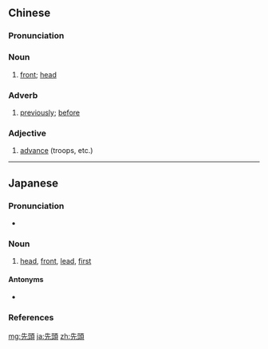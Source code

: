 {{also|先头}}
==Chinese==
{{zh-forms|s=先头}}

===Pronunciation===
{{zh-pron
|m=xiāntóu
|c=sin1 tau4,sin1 tau4-2
|h=pfs=siên-thèu
|mn=qz:sian-thiô/xm,zz:sian-thâu
|cat=n,adv,a
}}

===Noun===
{{zh-noun}}

# [[front]]; [[head]]

===Adverb===
{{zh-adv}}

# [[previously]]; [[before]]

===Adjective===
{{zh-adj}}

# [[advance]] (troops, etc.)

----

==Japanese==
{{ja-kanjitab|せん|とう|yomi=on}}

===Pronunciation===
* {{ja-pron|せんとう|y=o|acc=0|acc_ref=NHK}}

===Noun===
{{ja-noun|せんとう}}

# [[head]], [[front]], [[lead]], [[first]]
#: {{ja-usex|必ず先頭が大文字になる。|かならず せんとう が おおもじ に なる。|The first letter always gets capitalized.}}

====Antonyms====
* {{ja-r|末尾|まつび}}

===References===
<references/>

[[mg:先頭]]
[[ja:先頭]]
[[zh:先頭]]